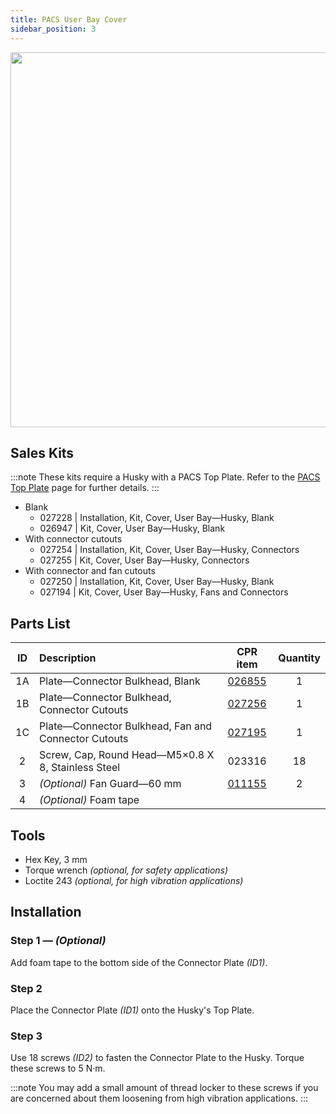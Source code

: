 ```yaml
---
title: PACS User Bay Cover
sidebar_position: 3
---
```


<center>
  <img
    src="/img/robot_images/husky_images/robot_husky_29.png"
    width="600"
  />
</center>

## Sales Kits

:::note
These kits require a Husky with a PACS Top Plate.
Refer to the [PACS Top Plate](./pacs_top_plate_husky) page for further details.
:::

- Blank
  - 027228 | Installation, Kit, Cover, User Bay—Husky, Blank
  - 026947 | Kit, Cover, User Bay—Husky, Blank
- With connector cutouts
  - 027254 | Installation, Kit, Cover, User Bay—Husky, Connectors
  - 027255 | Kit, Cover, User Bay—Husky, Connectors
- With connector and fan cutouts
  - 027250 | Installation, Kit, Cover, User Bay—Husky, Blank
  - 027194 | Kit, Cover, User Bay—Husky, Fans and Connectors

## Parts List

| ID  | Description                                         |                      CPR item                       | Quantity |
| :-: | :-------------------------------------------------- | :-------------------------------------------------: | :------: |
| 1A  | Plate—Connector Bulkhead, Blank                     | [026855](/assets/pdf/clearpath_robotics_026855.pdf) |    1     |
| 1B  | Plate—Connector Bulkhead, Connector Cutouts         | [027256](/assets/pdf/clearpath_robotics_027256.pdf) |    1     |
| 1C  | Plate—Connector Bulkhead, Fan and Connector Cutouts | [027195](/assets/pdf/clearpath_robotics_027195.pdf) |    1     |
|  2  | Screw, Cap, Round Head—M5×0.8 X 8, Stainless Steel  |                       023316                        |    18    |
|  3  | _(Optional)_ Fan Guard—60 mm                        |     [011155](https://www.mcmaster.com/19155K3/)     |    2     |
|  4  | _(Optional)_ Foam tape                              |                                                     |          |

## Tools

- Hex Key, 3 mm
- Torque wrench _(optional, for safety applications)_
- Loctite 243 _(optional, for high vibration applications)_

## Installation

### Step 1 — _(Optional)_

Add foam tape to the bottom side of the Connector Plate _(ID1)_.

### Step 2

Place the Connector Plate _(ID1)_ onto the Husky's Top Plate.

### Step 3

Use 18 screws _(ID2)_ to fasten the Connector Plate to the Husky.
Torque these screws to 5 N·m.

:::note
You may add a small amount of thread locker to these screws if you are concerned about them loosening from high vibration applications.
:::
